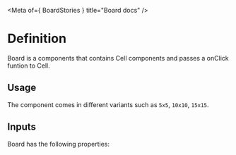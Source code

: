 
<Meta of={ BoardStories } title="Board docs" />

# Definition

Board is a components that contains Cell components and passes a onClick funtion to Cell.

## Usage

The component comes in different variants such as `5x5`, `10x10`, `15x15`.

## Inputs

Board has the following properties:
<Controls/>
